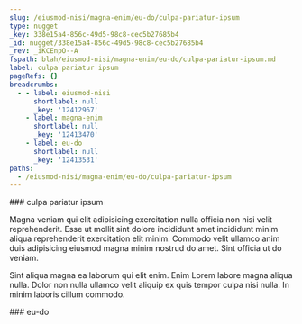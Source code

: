 ```yaml
---
slug: /eiusmod-nisi/magna-enim/eu-do/culpa-pariatur-ipsum
type: nugget
_key: 338e15a4-856c-49d5-98c8-cec5b27685b4
_id: nugget/338e15a4-856c-49d5-98c8-cec5b27685b4
_rev: _iKCEnpO--A
fspath: blah/eiusmod-nisi/magna-enim/eu-do/culpa-pariatur-ipsum.md
label: culpa pariatur ipsum
pageRefs: {}
breadcrumbs:
  - - label: eiusmod-nisi
      shortlabel: null
      _key: '12412967'
    - label: magna-enim
      shortlabel: null
      _key: '12413470'
    - label: eu-do
      shortlabel: null
      _key: '12413531'
paths:
  - /eiusmod-nisi/magna-enim/eu-do/culpa-pariatur-ipsum
---
```


<NuggetArea>
<Nugget slug="/eiusmod-nisi/magna-enim/eu-do/culpa-pariatur-ipsum" type="nugget" _key="338e15a4-856c-49d5-98c8-cec5b27685b4" _id="nugget/338e15a4-856c-49d5-98c8-cec5b27685b4" _rev="_iKCEnpO--A" fspath="blah/eiusmod-nisi/magna-enim/eu-do/culpa-pariatur-ipsum.md" label="culpa pariatur ipsum" paths="/eiusmod-nisi/magna-enim/eu-do/culpa-pariatur-ipsum">
<NuggetBody>
### culpa pariatur ipsum

Magna veniam qui elit adipisicing exercitation nulla officia non nisi velit reprehenderit. Esse ut mollit sint dolore incididunt amet incididunt minim aliqua reprehenderit exercitation elit minim. Commodo velit ullamco anim duis adipisicing eiusmod magna minim nostrud do amet. Sint officia ut do veniam.

Sint aliqua magna ea laborum qui elit enim. Enim Lorem labore magna aliqua nulla. Dolor non nulla ullamco velit aliquip ex quis tempor culpa nisi nulla. In minim laboris cillum commodo.

</NuggetBody>
<Breadcrumbs>
<Crumbs>
<Crumb _key="12412967" label="eiusmod-nisi" /><Crumb _key="12413470" label="magna-enim" /><Crumb _key="12413531" label="eu-do" />
</Crumbs>
</Breadcrumbs>
</Nugget>

<NuggetsInbound>
</NuggetsInbound>
<NuggetsOutbound>
</NuggetsOutbound>
</NuggetArea>
<PassagesInbound>
<Passage direction="inbound" type="passage" _key="12413531" _id="passage/12413531" _rev="_iKCEnpO--_" label="eu-do" passage="eu-do" fspath="blah/eiusmod-nisi/magna-enim/eu-do" paths="/eiusmod-nisi/magna-enim/eu-do" slug="/eiusmod-nisi/magna-enim/eu-do">
<NuggetBody>
### eu-do

</NuggetBody>
<Breadcrumbs>
<Crumbs>
<Crumb _key="12412967" label="eiusmod-nisi" /><Crumb _key="12413470" label="magna-enim" />
</Crumbs>
</Breadcrumbs>
</Passage>

</PassagesInbound>
<PassagesOutbound>
</PassagesOutbound>